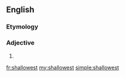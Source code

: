 ==English==

===Etymology===
{{suffix|shallow|est}}

===Adjective===
{{infl|en}}

# {{superlative of|shallow}}

[[fr:shallowest]]
[[my:shallowest]]
[[simple:shallowest]]